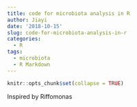```yaml
---
title: code for microbiota analysis in R
author: Jiayi
date: '2018-10-15'
slug: code-for-microbiota-analysis-in-r
categories:
  - R
tags:
  - microbiota
  - R Markdown
---
```

```r
knitr::opts_chunk$set(collapse = TRUE)
```


Inspired by Riffomonas